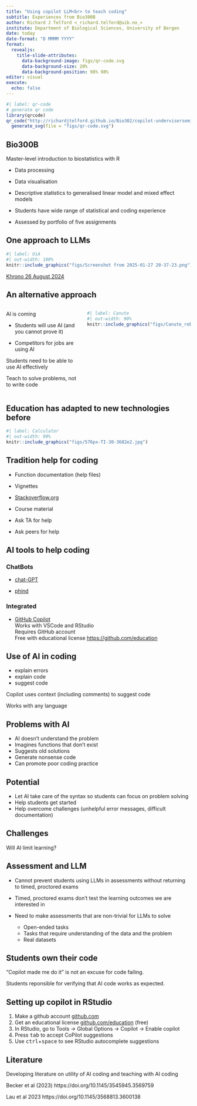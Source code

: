 ```yaml
---
title: "Using copilot LLM<br> to teach coding"
subtitle: Experiences from Bio300B
author: Richard J Telford <_richard.telford@uib.no_>
institute: Department of Biological Sciences, University of Bergen
date: today
date-format: "D MMMM YYYY"
format: 
  revealjs:
    title-slide-attributes:
      data-background-image: figs/qr-code.svg
      data-background-size: 20%
      data-background-position: 98% 98%
editor: visual
execute:
  echo: false
---
```




```r
#| label: qr-code
# generate qr code
library(qrcode)
qr_code("http://richardjtelford.github.io/Bio302/copilot-underviserseminar.html") |> 
  generate_svg(file = "figs/qr-code.svg")
```


## Bio300B

Master-level introduction to biostatistics with R

-   Data processing

-   Data visualisation

-   Descriptive statistics to generalised linear model and mixed effect models

-   Students have wide range of statistical and coding experience

-   Assessed by portfolio of five assignments

## One approach to LLMs

```r
#| label: UiA
#| out-width: 100%
knitr::include_graphics("figs/Screenshot from 2025-01-27 20-37-23.png")
```

::: aside
[Khrono 26 August 2024](https://www.khrono.no/pa-denne-eksamenen-ble-hver-tredje-student-felt-for-chatgpt-fusk/895904)
:::

## An alternative approach

::::: columns
::: column
AI is coming

-   Students will use AI (and you cannot prove it)

-   Competitors for jobs are using AI

Students need to be able to use AI effectively


Teach to solve problems, not to write code

:::

::: column
```r
#| label: Canute
#| out-width: 90%
knitr::include_graphics("figs/Canute_rebukes_his_courtiers.png")
```
:::
:::::

## Education has adapted to new technologies before

```r
#| label: Calculator
#| out-width: 90%
knitr::include_graphics("figs/576px-TI-30-3682e2.jpg")
```


## Tradition help for coding 

-   Function documentation (help files)

-   Vignettes

-   [Stackoverflow.org](Stackoverflow.org)

-   Course material

-   Ask TA for help
- Ask peers for help

## AI tools to help coding

### ChatBots

-   [chat-GPT](https://chat-gpt.com/)

-   [phind](https://phind.com/)

### Integrated

-   [GitHub Copilot](https://github.com/features/copilot)\
    Works with VSCode and RStudio\
    Requires GitHub account\
    Free with educational license [https://github.com/education](https://github.com/education)
    

## Use of AI in coding

- explain errors
- explain code
- suggest code

Copilot uses context (including comments) to suggest code

Works with any language

## Problems with AI

- AI doesn't understand the problem
- Imagines functions that don't exist
- Suggests old solutions
- Generate nonsense code
- Can promote poor coding practice

## Potential

- Let AI take care of the syntax so students can focus on problem solving
- Help students get started
- Help overcome challenges (unhelpful error messages, difficult documentation)

## Challenges

Will AI limit learning?

## Assessment and LLM

-   Cannot prevent students using LLMs in assessments without returning to timed, proctored exams

-   Timed, proctored exams don't test the learning outcomes we are interested in

- Need to make assessments that are non-trivial for LLMs to solve

  - Open-ended tasks
  - Tasks that require understanding of the data and the problem
  - Real datasets

## Students own their code

"Copilot made me do it" is not an excuse for code failing.

Students reponsible for verifying that AI code works as expected.

## Setting up copilot in RStudio

1) Make a github account [github.com](https://github.com)
2) Get an educational license [github.com/education](https://github.com/education) (free)
3) In RStudio, go to Tools -> Global Options -> Copilot -> Enable copilot
4) Press <kbd>tab</kbd> to accept CoPilot suggestions
5) Use <kbd>ctrl</kbd>+<kbd>space</kbd> to see RStudio autocomplete suggestions

## Literature

Developing literature on utility of AI coding and teaching with AI coding

Becker et al (2023) https://doi.org/10.1145/3545945.3569759

Lau et al 2023 https://doi.org/10.1145/3568813.3600138
